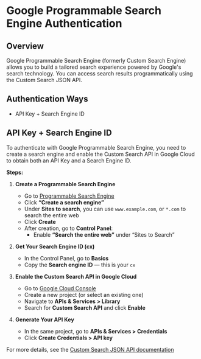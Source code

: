 # Google Programmable Search Engine Authentication

## Overview

Google Programmable Search Engine (formerly Custom Search Engine) allows you to build a tailored search experience powered by Google's search technology. You can access search results programmatically using the Custom Search JSON API.

## Authentication Ways

- API Key + Search Engine ID

## API Key + Search Engine ID

To authenticate with Google Programmable Search Engine, you need to create a search engine and enable the Custom Search API in Google Cloud to obtain both an API Key and a Search Engine ID.

**Steps:**

1. **Create a Programmable Search Engine**
    - Go to <a href="https://programmablesearchengine.google.com/" target="_blank" rel="noopener"><span>Programmable Search Engine</span></a>
    - Click **“Create a search engine”**
    - Under **Sites to search**, you can use `www.example.com`, or `*.com` to search the entire web
    - Click **Create**
    - After creation, go to **Control Panel**:
        - Enable **“Search the entire web”** under “Sites to Search”

2. **Get Your Search Engine ID (cx)**
    - In the Control Panel, go to **Basics**
    - Copy the **Search engine ID** — this is your `cx`

3. **Enable the Custom Search API in Google Cloud**
    - Go to <a href="https://console.cloud.google.com/" target="_blank" rel="noopener"><span>Google Cloud Console</span></a>
    - Create a new project (or select an existing one)
    - Navigate to **APIs & Services > Library**
    - Search for **Custom Search API** and click **Enable**

4. **Generate Your API Key**
    - In the same project, go to **APIs & Services > Credentials**
    - Click **Create Credentials > API key**

For more details, see the <a href="https://developers.google.com/custom-search/v1/overview" target="_blank" rel="noopener"><span>Custom Search JSON API documentation</span></a>